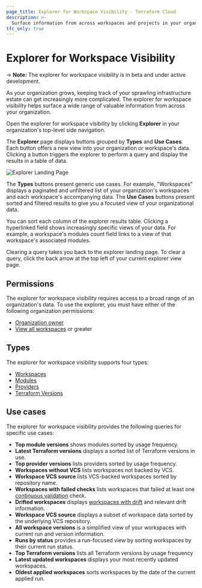 ```yaml
---
page_title: Explorer for Workspace Visibility - Terraform Cloud
description: >-
  Surface information from across workspaces and projects in your organization.
tfc_only: true
---
```


# Explorer for Workspace Visibility

-> **Note:** The explorer for workspace visibility is in beta and under active development.

As your organization grows, keeping track of your sprawling infrastructure estate can get increasingly more complicated. The explorer for workspace visibility helps surface a wide range of valuable information from across your organization.

Open the explorer for workspace visibility by clicking **Explorer** in your organization's top-level side navigation.

The **Explorer** page displays buttons grouped by **Types** and **Use Cases**. Each button offers a new view into your organization or workspace's data. Clicking a button triggers the explorer to perform a query and display the results in a table of data. 

![Explorer Landing Page](/img/docs/terraform-cloud-explorer-landing-page.png)

The **Types** buttons present generic use cases. For example, "Workspaces" displays a paginated and unfiltered list of your organization's workspaces and each workspace's accompanying data. The **Use Cases** buttons present sorted and filtered results to give you a focused view of your organizational data.

You can sort each column of the explorer results table. Clicking a hyperlinked field shows increasingly specific views of your data. For example, a workspace's modules count field links to a view of that workspace's associated modules. 

Clearing a query takes you back to the explorer landing page. To clear a query, click the back arrow at the top left of your current explorer view page.

## Permissions

The explorer for workspace visibility requires access to a broad range of an organization's data. To use the explorer, you must have either of the following organization permissions:
- [Organization owner](/terraform/cloud-docs/users-teams-organizations/permissions#organization-owners)
- [View all workspaces](/terraform/cloud-docs/users-teams-organizations/permissions#view-all-workspaces) or greater

## Types

The explorer for workspace visibility supports four types:

- [Workspaces](/terraform/cloud-docs/workspaces)
- [Modules](/terraform/language/modules)
- [Providers](/terraform/language/providers)
- [Terraform Versions](/terraform/language/upgrade-guides#upgrading-to-terraform-v1-4)

## Use cases

The explorer for workspace visibility provides the following queries for specific use cases:

- **Top module versions** shows modules sorted by usage frequency.
- **Latest Terraform versions** displays a sorted list of Terraform versions in use.
- **Top provider versions** lists providers sorted by usage frequency.
- **Workspaces without VCS** lists workspaces not backed by VCS.
- **Workspace VCS source** lists VCS-backed workspaces sorted by repository name.
- **Workspaces with failed checks** lists workspaces that failed at least one [continuous validation](/terraform/enterprise/workspaces/health#continuous-validation) check.
- **Drifted workspaces** displays [workspaces with drift](/terraform/enterprise/workspaces/health#drift-detection) and relevant drift information.
- **Workspace VCS source** displays a subset of workspace data sorted by the underlying VCS repository.
- **All workspace versions** is a simplified view of your workspaces with current run and version information.
- **Runs by status** provides a run-focused view by sorting workspaces by their current run status.
- **Top Terraform versions** lists all Terraform versions by usage frequency
- **Latest updated workspaces** displays your most recently updated workspaces.
- **Oldest applied workspaces** sorts workspaces by the date of the current applied run.

